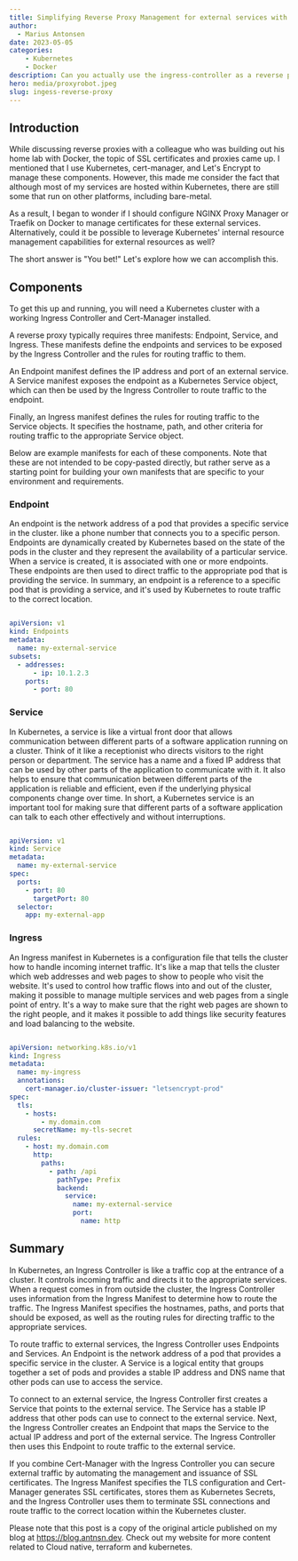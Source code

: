 ```yaml
---
title: Simplifying Reverse Proxy Management for external services with Kubernetes Ingress Controller
author:
  - Marius Antonsen
date: 2023-05-05
categories:
    - Kubernetes
    - Docker
description: Can you actually use the ingress-controller as a reverse proxy for your external services and can you get ssl for a service outside kubernetes as simply as inside?
hero: media/proxyrobot.jpeg
slug: ingess-reverse-proxy
---
```



## Introduction

While discussing reverse proxies with a colleague who was building out his home lab with Docker, the topic of SSL certificates and proxies came up. I mentioned that I use Kubernetes, cert-manager, and Let's Encrypt to manage these components. However, this made me consider the fact that although most of my services are hosted within Kubernetes, there are still some that run on other platforms, including bare-metal.

As a result, I began to wonder if I should configure NGINX Proxy Manager or Traefik on Docker to manage certificates for these external services. Alternatively, could it be possible to leverage Kubernetes' internal resource management capabilities for external resources as well?

The short answer is "You bet!" Let's explore how we can accomplish this.



## Components

To get this up and running, you will need a Kubernetes cluster with a working Ingress Controller and Cert-Manager installed.

A reverse proxy typically requires three manifests: Endpoint, Service, and Ingress. These manifests define the endpoints and services to be exposed by the Ingress Controller and the rules for routing traffic to them.

An Endpoint manifest defines the IP address and port of an external service. A Service manifest exposes the endpoint as a Kubernetes Service object, which can then be used by the Ingress Controller to route traffic to the endpoint.

Finally, an Ingress manifest defines the rules for routing traffic to the Service objects. It specifies the hostname, path, and other criteria for routing traffic to the appropriate Service object.

Below are example manifests for each of these components. Note that these are not intended to be copy-pasted directly, but rather serve as a starting point for building your own manifests that are specific to your environment and requirements.

### Endpoint

An endpoint is the network address of a pod that provides a specific service in the cluster. like a phone number that connects you to a specific person. Endpoints are dynamically created by Kubernetes based on the state of the pods in the cluster and they represent the availability of a particular service. When a service is created, it is associated with one or more endpoints. These endpoints are then used to direct traffic to the appropriate pod that is providing the service. In summary, an endpoint is a reference to a specific pod that is providing a service, and it's used by Kubernetes to route traffic to the correct location.

```yaml

apiVersion: v1
kind: Endpoints
metadata:
  name: my-external-service
subsets:
  - addresses:
      - ip: 10.1.2.3
    ports:
      - port: 80

```

### Service

In Kubernetes, a service is like a virtual front door that allows communication between different parts of a software application running on a cluster. Think of it like a receptionist who directs visitors to the right person or department. The service has a name and a fixed IP address that can be used by other parts of the application to communicate with it. It also helps to ensure that communication between different parts of the application is reliable and efficient, even if the underlying physical components change over time. In short, a Kubernetes service is an important tool for making sure that different parts of a software application can talk to each other effectively and without interruptions.

```yaml

apiVersion: v1
kind: Service
metadata:
  name: my-external-service
spec:
  ports:
    - port: 80
      targetPort: 80
  selector:
    app: my-external-app

```

### Ingress

An Ingress manifest in Kubernetes is a configuration file that tells the cluster how to handle incoming internet traffic. It's like a map that tells the cluster which web addresses and web pages to show to people who visit the website. It's used to control how traffic flows into and out of the cluster, making it possible to manage multiple services and web pages from a single point of entry. It's a way to make sure that the right web pages are shown to the right people, and it makes it possible to add things like security features and load balancing to the website.

```yaml

apiVersion: networking.k8s.io/v1
kind: Ingress
metadata:
  name: my-ingress
  annotations:
    cert-manager.io/cluster-issuer: "letsencrypt-prod"
spec:
  tls:
    - hosts:
        - my.domain.com
      secretName: my-tls-secret
  rules:
    - host: my.domain.com
      http:
        paths:
          - path: /api
            pathType: Prefix
            backend:
              service:
                name: my-external-service
                port:
                  name: http


```

## Summary

In Kubernetes, an Ingress Controller is like a traffic cop at the entrance of a cluster. It controls incoming traffic and directs it to the appropriate services. When a request comes in from outside the cluster, the Ingress Controller uses information from the Ingress Manifest to determine how to route the traffic. The Ingress Manifest specifies the hostnames, paths, and ports that should be exposed, as well as the routing rules for directing traffic to the appropriate services.

To route traffic to external services, the Ingress Controller uses Endpoints and Services. An Endpoint is the network address of a pod that provides a specific service in the cluster. A Service is a logical entity that groups together a set of pods and provides a stable IP address and DNS name that other pods can use to access the service.

To connect to an external service, the Ingress Controller first creates a Service that points to the external service. The Service has a stable IP address that other pods can use to connect to the external service. Next, the Ingress Controller creates an Endpoint that maps the Service to the actual IP address and port of the external service. The Ingress Controller then uses this Endpoint to route traffic to the external service.

If you combine Cert-Manager with the Ingress Controller you can secure external traffic by automating the management and issuance of SSL certificates. The Ingress Manifest specifies the TLS configuration and Cert-Manager generates SSL certificates, stores them as Kubernetes Secrets, and the Ingress Controller uses them to terminate SSL connections and route traffic to the correct location within the Kubernetes cluster.


Please note that this post is a copy of the original article published on my blog at https://blog.antnsn.dev. Check out my website for more content related to Cloud native, terraform and kubernetes.